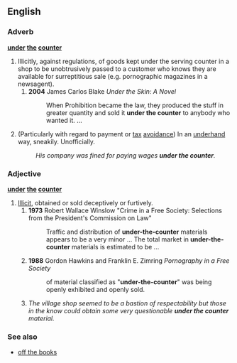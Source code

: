 {{rfv|Counter?  "Misspelling" of [[under the table]], right?}}
==English==

===Adverb===
'''[[under]] [[the]] [[counter]]'''

# Illicitly, against regulations, of goods kept under the serving counter in a shop to be unobtrusively passed to a customer who knows they are available for surreptitious sale (e.g. pornographic magazines in a newsagent).
##'''2004''' James Carlos Blake ''Under the Skin: A Novel'' 
##:When Prohibition became the law, they produced the stuff in greater quantity and sold it '''under the counter''' to anybody who wanted it. ...
# {{context|UK|colloquial}} (Particularly with regard to payment or [[tax]] [[avoidance]]) In an [[underhand]] way, sneakily. Unofficially.
#: ''His company was fined for paying wages '''under the counter'''.''

===Adjective===
'''[[under]] [[the]] [[counter]]'''

# [[illicit|Illicit]], obtained or sold deceptively or furtively.
##'''1973''' Robert Wallace Winslow "Crime in a Free Society: Selections from the President's Commission on Law"
##:Traffic and distribution of '''under-the-counter''' materials appears to be a very minor ... The total market in '''under-the-counter''' materials is estimated to be ...
##'''1988''' Gordon Hawkins and Franklin E. Zimring ''Pornography in a Free Society''
##:of material classified as "'''under-the-counter'''" was being openly exhibited and openly sold.  
##''The village shop seemed to be a bastion of respectability but those in the know could obtain some very questionable '''under the counter''' material.''

===See also===
*[[off the books]]
